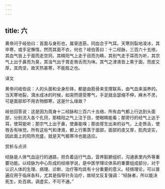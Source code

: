 ```yaml
---
---
---
```

title: 六
---




黄帝问于岐伯曰：首面与身形也，属骨连筋，同血合于气耳。天寒则裂地凌冰，其卒寒，或手足懈惰，然而其面不衣，何也？岐伯答曰：十二经脉，三百六十五络，其血气皆上于面而走空窍。其精阳气上走于目而为睛，其别气走于耳而为听，其宗气上出于鼻而为臭，其浊气出于胃走唇舌而为味。其气之津液皆上熏于面，而皮又厚，其肉坚，故天热甚寒，不能胜之也。

译文

黄帝问岐伯说：人的头面和全身形体，都是由筋骨来支撑联系，由气血来滋养的。当天寒地裂，滴水成冰的时候，如突然感受寒气，手足就会瑟缩不伸，麻木不灵，可是面部却不用衣物御寒，这是什么缘故？

岐伯回答说：这是因为周身十二经脉和三百六十五络，所有血气都上行达到头面部，分别流入各个孔窍，那精阳之气上注于目，使眼睛能看；那旁行的经气上达于耳，使耳能听；那宗气上出于鼻，使鼻能嗅；那由胃生出来的谷气，上走唇舌，使唇舌有味觉。所有这些气和津液，都上行熏蒸于面部，面部的皮又厚，肌肉坚实，因此面上的阳热充盛，就是天气极寒冷也能适应。

赏析与点评

经脉是人体气血运行的通路，担负着运行气血，营养脏腑组织，沟通表里内外等重要功能。以经脉为中心形成的经络学说，是中医学理论体系的重要组成部分，对于认识人体的生理、病理、诊断、治疗等均具有十分重要的意义。经络理论，可以普遍应用于临床各科，尤其是指导针灸治疗，故经文反复强调：“经脉者，所以能决死生，处百病，调虚实，不可不通。”